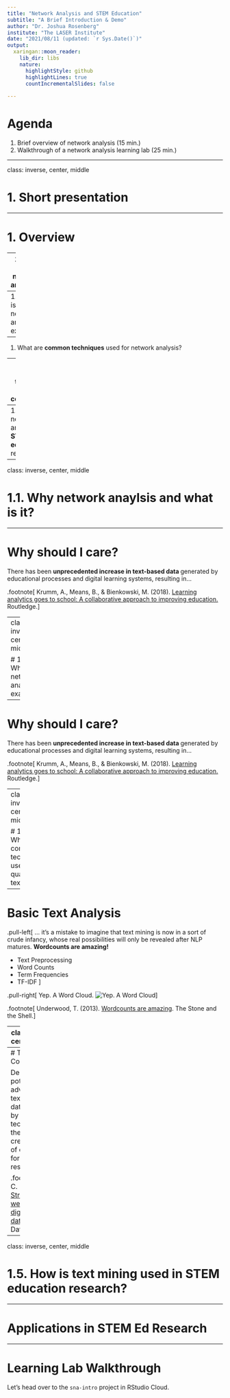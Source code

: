 ```yaml
---
title: "Network Analysis and STEM Education"
subtitle: "A Brief Introduction & Demo"
author: "Dr. Joshua Rosenberg"
institute: "The LASER Institute"
date: "2021/08/11 (updated: `r Sys.Date()`)"
output:
  xaringan::moon_reader:
    lib_dir: libs
    nature:
      highlightStyle: github
      highlightLines: true
      countIncrementalSlides: false
      
---
```


# Agenda

1. Brief overview of network analysis (15 min.)
2. Walkthrough of a network analysis learning lab (25 min.)

---

class: inverse, center, middle

# 1. Short presentation

---

# 1. Overview

--
1. Why use network analysis?

--
1. **What** is network analysis exactly?

--
1. What are **common techniques** used for network analysis? 


--
1. What are some of the **technical and ethical considerations**? 


--
1. How is network analysis **used in STEM education** research? 

---
class: inverse, center, middle

# 1.1. Why network anaylsis and what is it?

---

# Why should I care? 

There has been **unprecedented increase in text-based data ** generated by educational processes and digital learning systems, resulting in... 


.footnote[
Krumm, A., Means, B., & Bienkowski, M. (2018). [Learning analytics goes to school: A collaborative approach to improving education.](https://www.taylorfrancis.com/books/mono/10.4324/9781315650722/learning-analytics-goes-school-andrew-krumm-barbara-means-marie-bienkowski) Routledge.
]

---
class: inverse, center, middle

# 1.2. What is network analysis exactly?

---


# Why should I care? 

There has been **unprecedented increase in text-based data ** generated by educational processes and digital learning systems, resulting in... 


.footnote[
Krumm, A., Means, B., & Bienkowski, M. (2018). [Learning analytics goes to school: A collaborative approach to improving education.](https://www.taylorfrancis.com/books/mono/10.4324/9781315650722/learning-analytics-goes-school-andrew-krumm-barbara-means-marie-bienkowski) Routledge.
]

---
class: inverse, center, middle

# 1.3. What are common techniques used for quantifying text? 


---

# Basic Text Analysis


.pull-left[
... it’s a mistake to imagine that text mining is now in a sort of crude infancy, whose real possibilities will only be revealed after NLP matures. **Wordcounts are amazing!**

- Text Preprocessing
- Word Counts
- Term Frequencies
- TF-IDF
]

.pull-right[
Yep. A Word Cloud.
![Yep. A Word Cloud](img/ngss-cloud.png)
]

.footnote[
Underwood, T. (2013). [Wordcounts are amazing](https://tedunderwood.com/2013/02/20/wordcounts-are-amazing/). The Stone and the Shell.
]

---
class: inverse, center, middle

# 1.4. What are some of the technical and ethical considerations of text mining? 

---
#  Text Mining Considerations

Despite the potential advantages of text-based data captured by educational technologies, they also create a range of challenges for STEM Ed researchers. 


.footnote[
Bail, C. (2019). [Strengths and weaknesses of digital trace data ](https://sicss.io/2020/materials/day2-digital-trace-data/strengths-weaknesses/rmarkdown/Strengths_and_Weaknesses.html#weaknesses-of-digital-trace-data). Text as Data.
]

---
class: inverse, center, middle

# 1.5. How is text mining used in STEM education research?

---

# Applications in STEM Ed Research

---

# Learning Lab Walkthrough

Let's head over to the `sna-intro` project in RStudio Cloud.

